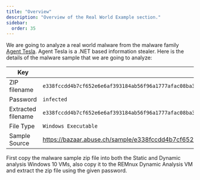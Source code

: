 ```yaml
---
title: "Overview"
description: "Overview of the Real World Example section."
sidebar:
  order: 35
---
```


We are going to analyze a real world malware from the malware family [Agent Tesla](https://malpedia.caad.fkie.fraunhofer.de/details/win.agent_tesla). Agent Tesla is a .NET based information stealer. Here is the details of the malware sample that we are going to analyze:

| Key                | Value                                                                                            |
| ------------------ | ------------------------------------------------------------------------------------------------ |
| ZIP filename       | `e338fccdd4b7cf652e6e6af393184ab56f96a1777afac08ba346002806e89071.zip`                           |
| Password           | `infected`                                                                                       |
| Extracted filename | `e338fccdd4b7cf652e6e6af393184ab56f96a1777afac08ba346002806e89071.exe`                           |
| File Type          | `Windows Executable`                                                                             |
| Sample Source      | https://bazaar.abuse.ch/sample/e338fccdd4b7cf652e6e6af393184ab56f96a1777afac08ba346002806e89071/ |

First copy the malware sample zip file into both the Static and Dynamic analysis Windows 10 VMs, also copy it to the REMnux Dynamic Analysis VM and extract the zip file using the given password.